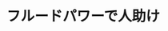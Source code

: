 ﻿---
title: "フルードパワーで人助け"
category: "工学院"
vol: 58
interviewee: "北川・塚越 "
url: ""
tags: []
pdf: "58-3.pdf"
career: ""
preface: "ケーキなどの冷却材に使用されているというイメージの強いドライアイス。北川・塚越では、そのドライアイスを駆動力として評価している。リハビリ補助機から救助ロボットにまで応用可能な、流体による駆動力－フルードパワーの力を見ていただきたい。"
---
